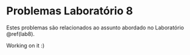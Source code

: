# Problemas Laboratório 8 {-}

Estes problemas são relacionados ao assunto abordado no Laboratório \@ref(lab8).

Working on it :)